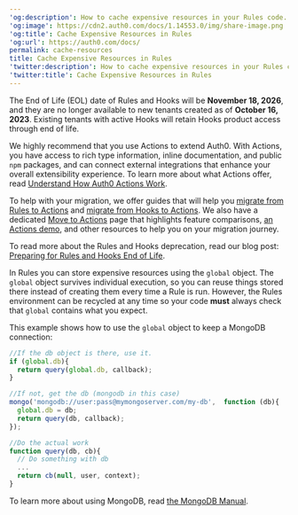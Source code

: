 ---
'og:description': How to cache expensive resources in your Rules code.
'og:image': https://cdn2.auth0.com/docs/1.14553.0/img/share-image.png
'og:title': Cache Expensive Resources in Rules
'og:url': https://auth0.com/docs/
permalink: cache-resources
title: Cache Expensive Resources in Rules
'twitter:description': How to cache expensive resources in your Rules code.
'twitter:title': Cache Expensive Resources in Rules
---
<Warning>

The End of Life (EOL) date of Rules and Hooks will be **November 18, 2026**, and they are no longer available to new tenants created as of **October 16, 2023**. Existing tenants with active Hooks will retain Hooks product access through end of life.

We highly recommend that you use Actions to extend Auth0. With Actions, you have access to rich type information, inline documentation, and public `npm` packages, and can connect external integrations that enhance your overall extensibility experience. To learn more about what Actions offer, read [Understand How Auth0 Actions Work](/docs/customize/actions/actions-overview).

To help with your migration, we offer guides that will help you [migrate from Rules to Actions](/docs/customize/actions/migrate/migrate-from-rules-to-actions) and [migrate from Hooks to Actions](/docs/customize/actions/migrate/migrate-from-hooks-to-actions). We also have a dedicated [Move to Actions](https://auth0.com/extensibility/movetoactions) page that highlights feature comparisons, [an Actions demo](https://www.youtube.com/watch?v=UesFSY1klrI), and other resources to help you on your migration journey.

To read more about the Rules and Hooks deprecation, read our blog post: [Preparing for Rules and Hooks End of Life](https://auth0.com/blog/preparing-for-rules-and-hooks-end-of-life/).

</Warning>

In Rules you can store expensive resources using the `global` object. The `global` object survives individual execution, so you can reuse things stored there instead of creating them every time a Rule is run. However, the Rules environment can be recycled at any time so your code **must** always check that `global` contains what you expect.

This example shows how to use the `global` object to keep a MongoDB connection:

```javascript lines
//If the db object is there, use it.
if (global.db){
  return query(global.db, callback);
}

//If not, get the db (mongodb in this case)
mongo('mongodb://user:pass@mymongoserver.com/my-db',  function (db){
  global.db = db;
  return query(db, callback);
});

//Do the actual work
function query(db, cb){
  // Do something with db
  ...
  return cb(null, user, context);
}
```






To learn more about using MongoDB, read [the MongoDB Manual](https://docs.mongodb.com/manual/).